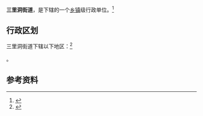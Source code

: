 {{中国乡级行政区|61/02/03/002/000}}

'''三里洞街道'''，是{{PRC admin/fullname|61/02/03/002/000|3}}下辖的一个[[乡镇|乡镇]]级行政单位。<ref>{{PRC admin/ref sgc|{{PRC admin/parent|61/02/03/002/000}}}}</ref>

== 行政区划 ==

三里洞街道下辖以下地区：<ref>{{PRC admin/ref sgc|61/02/03/002/000}}</ref>

{{PRC admin/children|61/02/03/002/000}}。

== 参考资料 ==

{{reflist}}

{{行政区划小作品}}
{{PRC admin/navcat|61/02/03/002/000}}